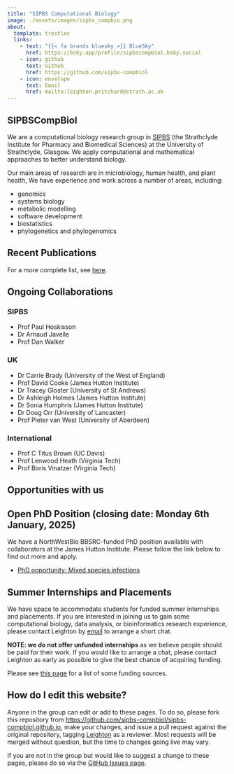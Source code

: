 ```yaml
---
title: "SIPBS Computational Biology"
image: ./assets/images/sipbs_compbio.png
about:
  template: trestles
  links:
    - text: "{{< fa brands bluesky >}} BlueSky"
      href: https://bsky.app/profile/sipbscompbiol.bsky.social
    - icon: github
      text: Github
      href: https://github.com/sipbs-compbiol
    - icon: envelope
      text: Email
      href: mailto:leighton.pritchard@strath.ac.uk
---
```


## SIPBSCompBiol

We are a computational biology research group in [SIPBS](https://www.strath.ac.uk/science/strathclydeinstituteofpharmacybiomedicalsciences/) (the Strathclyde Institute for Pharmacy and Biomedical Sciences) at the University of Strathclyde, Glasgow. We apply computational and mathematical approaches to better understand biology.

Our main areas of research are in microbiology, human health, and plant health, We have experience and work across a number of areas, including:

- genomics
- systems biology
- metabolic modelling
- software development
- biostatistics
- phylogenetics and phylogenomics

::: {.callout-publications collapse="true"}
## Recent Publications

```{=html}
<script src="https://bibbase.org/show?bib=https://raw.githubusercontent.com/sipbs-compbiol/sipbs-compbiol.github.io/refs/heads/quarto/references_recent.bib&jsonp=1&folding=1&hidemenu=true"></script>
```

For a more complete list, see [here](references.qmd).
:::

::: {.callout-scientist-blue collapse="true"}
## Ongoing Collaborations

### SIPBS

- Prof Paul Hoskisson
- Dr Arnaud Javelle
- Prof Dan Walker

### UK

- Dr Carrie Brady (University of the West of England)
- Prof David Cooke (James Hutton Institute)
- Dr Tracey Gloster (University of St Andrews)
- Dr Ashleigh Holmes (James Hutton Institute)
- Dr Sonia Humphris (James Hutton Institute)
- Dr Doug Orr (University of Lancaster)
- Prof Pieter van West (University of Aberdeen)

### International

- Prof C Titus Brown (UC Davis)
- Prof Lenwood Heath (Virginia Tech)
- Prof Boris Vinatzer (Virginia Tech)
:::


## Opportunities with us

::: {.callout-scientist-purple}
## Open PhD Position (closing date: Monday 6th January, 2025)

We have a NorthWestBio BBSRC-funded PhD position available with collaborators at the James Hutton Institute. Please follow the link below to find out more and apply.

- [PhD opportunity: Mixed species infections](https://www.gla.ac.uk/postgraduate/doctoraltraining/northwestbio/projects/pathogens/futurethreatstocropprotectiontheroleofmixedpectobacteriuminfectionsindiseaserisk/)
:::

::: {.callout-scientist-peach}
## Summer Internships and Placements

We have space to accommodate students for funded summer internships and placements. If you are interested in joining us to gain some computational biology, data analysis, or bioinformatics research experience, please contact Leighton by [email]({{< var admin.mailto >}}) to arrange a short chat.

**NOTE: we do not offer unfunded internships** as we believe people should be paid for their work. If you would like to arrange a chat, please contact Leighton as early as possible to give the best chance of acquiring funding.

Please see [this page](https://sipbs-compbiol.github.io/sipbs-internships/external_funding.html) for a list of some funding sources.
:::

## How do I edit this website?

Anyone in the group can edit or add to these pages. To do so, please fork this repository from [https://github.com/sipbs-compbiol/sipbs-compbiol.github.io](https://github.com/sipbs-compbiol/sipbs-compbiol.github.io), make your changes, and issue a pull request against the original repository, tagging [Leighton]({{< var admin.github >}}) as a reviewer. Most requests will be merged without question, but the time to changes going live may vary.

If you are not in the group but would like to suggest a change to these pages, please do so via the [GitHub Issues page]({{< var github.issues >}}).